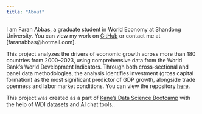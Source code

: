 ```yaml
---
title: "About"
---
```


I am Faran Abbas, a graduate student in World Economy at Shandong University. You can view my work on [GitHub](https://github.com/faranabbas-repo) or contact me at [faranabbas@hotmail.com].

This project analyzes the drivers of economic growth across more than 180 countries from 2000–2023, using comprehensive data from the World Bank's World Development Indicators. Through both cross-sectional and panel data methodologies, the analysis identifies investment (gross capital formation) as the most significant predictor of GDP growth, alongside trade openness and labor market conditions. You can view the repository [here](https://github.com/faranabbas-repo/global-economic-growth-analysis).

This project was created as a part of [Kane's Data Science Bootcamp](https://bootcamp.davidkane.info/) with the help of WDI datasets and AI chat tools..
